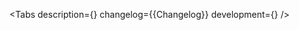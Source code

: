 

<Meta of={Stories} />

<ComponentHeader
    name='CardImage'
    version={packageJson.version}
    children='Компонент изображения карты.'
/>

<Tabs
    description={<Description />}
    changelog={<Markdown>{Changelog}</Markdown>}
    development={<Development />}
/>
